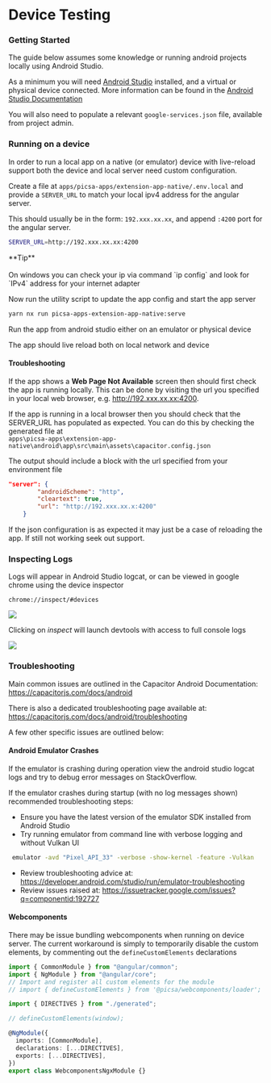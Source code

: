 
# Device Testing

### Getting Started

The guide below assumes some knowledge or running android projects locally using Android Studio.

As a minimum you will need [Android Studio](https://developer.android.com/studio) installed, and a virtual or physical device connected.
More information can be found in the [Android Studio Documentation](https://developer.android.com/studio/run)

You will also need to populate a relevant `google-services.json` file, available from project admin.

### Running on a device

In order to run a local app on a native (or emulator) device with live-reload support both the device and local server need custom configuration.

Create a file at `apps/picsa-apps/extension-app-native/.env.local` and provide a `SERVER_URL` to match your local ipv4 address for the angular server.

This should usually be in the form: `192.xxx.xx.xx`, and append `:4200` port for the angular server.

```sh
SERVER_URL=http://192.xxx.xx.xx:4200
```

<Callout emoji="💡">
  **Tip** <br></br>On windows you can check your ip via command `ip config` and look
  for `IPv4` address for your internet adapter
</Callout>

Now run the utility script to update the app config and start the app server

```sh
yarn nx run picsa-apps-extension-app-native:serve
```

Run the app from android studio either on an emulator or physical device

The app should live reload both on local network and device

#### Troubleshooting

If the app shows a **Web Page Not Available** screen then should first check the app is running locally.
This can be done by visiting the url you specified in your local web browser, e.g. http://192.xxx.xx.xx:4200.

If the app is running in a local browser then you should check that the SERVER_URL has populated as expected.
You can do this by checking the generated file at  
`apps\picsa-apps\extension-app-native\android\app\src\main\assets\capacitor.config.json`

The output should include a block with the url specified from your environment file

```json
"server": {
		"androidScheme": "http",
		"cleartext": true,
		"url": "http://192.xxx.xx.x:4200"
	}
```

If the json configuration is as expected it may just be a case of reloading the app. If still not working seek out support.

### Inspecting Logs

Logs will appear in Android Studio logcat, or can be viewed in google chrome using the device inspector

`chrome://inspect/#devices`

![](./images/chrome-device-inspector.png)

Clicking on _inspect_ will launch devtools with access to full console logs

![](./images/chrome-device-inspector-2.png)

### Troubleshooting

Main common issues are outlined in the Capacitor Android Documentation:
https://capacitorjs.com/docs/android

There is also a dedicated troubleshooting page available at:
https://capacitorjs.com/docs/android/troubleshooting

A few other specific issues are outlined below:

#### Android Emulator Crashes

If the emulator is crashing during operation view the android studio logcat logs and try to debug error messages on StackOverflow.

If the emulator crashes during startup (with no log messages shown) recommended troubleshooting steps:

- Ensure you have the latest version of the emulator SDK installed from Android Studio
- Try running emulator from command line with verbose logging and without Vulkan UI

```sh
 emulator -avd "Pixel_API_33" -verbose -show-kernel -feature -Vulkan
```

- Review troubleshooting advice at: https://developer.android.com/studio/run/emulator-troubleshooting
- Review issues raised at: https://issuetracker.google.com/issues?q=componentid:192727

#### Webcomponents

There may be issue bundling webcomponents when running on device server.
The current workaround is simply to temporarily disable the custom elements, by commenting out the `defineCustomElements` declarations

```ts {4,8} showLineNumbers filename="libs/webcomponents-ngx/src/lib/webcomponents-ngx.module.ts"
import { CommonModule } from "@angular/common";
import { NgModule } from "@angular/core";
// Import and register all custom elements for the module
// import { defineCustomElements } from '@picsa/webcomponents/loader';

import { DIRECTIVES } from "./generated";

// defineCustomElements(window);

@NgModule({
  imports: [CommonModule],
  declarations: [...DIRECTIVES],
  exports: [...DIRECTIVES],
})
export class WebcomponentsNgxModule {}
```
